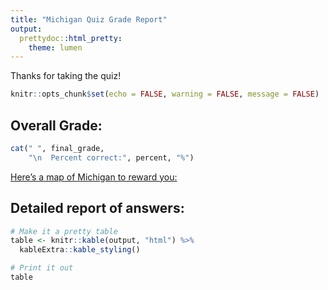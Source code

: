 ```yaml
---
title: "Michigan Quiz Grade Report"
output:   
  prettydoc::html_pretty:
    theme: lumen
---
```


Thanks for taking the quiz!

```r
knitr::opts_chunk$set(echo = FALSE, warning = FALSE, message = FALSE)
```

## Overall Grade: 
```r
cat(" ", final_grade, 
    "\n  Percent correct:", percent, "%")
```

[Here's a map of Michigan to reward you:](images/michigan_map.jpg)

## Detailed report of answers:

```r
# Make it a pretty table
table <- knitr::kable(output, "html") %>% 
  kableExtra::kable_styling() 

# Print it out
table
```